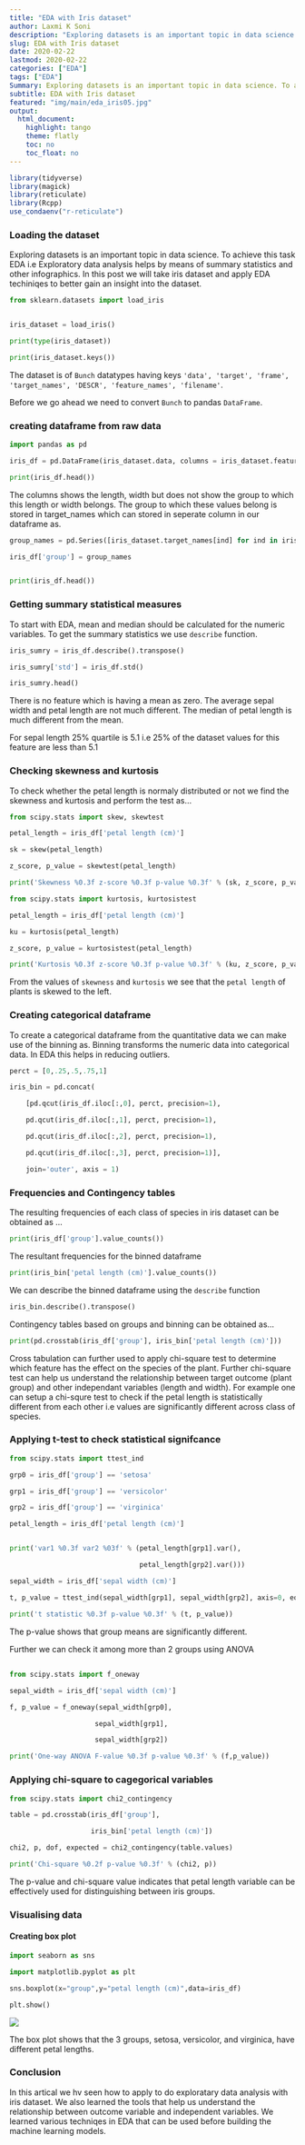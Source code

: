 ```yaml
---
title: "EDA with Iris dataset"
author: Laxmi K Soni 
description: "Exploring datasets is an important topic in data science. To achieve this task EDA i.e Exploratory data analysis helps"
slug: EDA with Iris dataset 
date: 2020-02-22
lastmod: 2020-02-22
categories: ["EDA"]
tags: ["EDA"]
Summary: Exploring datasets is an important topic in data science. To achieve this task EDA i.e Exploratory data analysis helps
subtitle: EDA with Iris dataset
featured: "img/main/eda_iris05.jpg"
output:
  html_document:
    highlight: tango
    theme: flatly
    toc: no
    toc_float: no
---
```


```r
library(tidyverse)
library(magick)
library(reticulate)
library(Rcpp)
use_condaenv("r-reticulate")


```

### Loading the dataset

Exploring datasets is an important topic in data science. To achieve this task EDA i.e Exploratory data analysis helps by means of summary statistics and other infographics. In this post we will take iris dataset and apply EDA techiniqes to better gain an insight into the dataset.


```python
from sklearn.datasets import load_iris


iris_dataset = load_iris()

print(type(iris_dataset))

print(iris_dataset.keys())
```

The dataset is of `Bunch` datatypes having keys `'data', 'target', 'frame', 'target_names', 'DESCR', 'feature_names', 'filename'`.

Before we go ahead we need to convert `Bunch` to pandas `DataFrame`.

### creating dataframe from raw data

```python

import pandas as pd

iris_df = pd.DataFrame(iris_dataset.data, columns = iris_dataset.feature_names)

print(iris_df.head())

```

The columns shows the length, width but does not show the group to which this length or width belongs. The group to which these values belong is stored in target_names which can stored in seperate column in our dataframe as.

```python

group_names = pd.Series([iris_dataset.target_names[ind] for ind in iris_dataset.target], dtype = 'category')

iris_df['group'] = group_names


print(iris_df.head())
```


### Getting summary statistical measures

To start with EDA, mean and median should be calculated for the numeric variables. To get the summary statistics we use `describe` function.


```python
iris_sumry = iris_df.describe().transpose()

iris_sumry['std'] = iris_df.std()

iris_sumry.head()
```

There is no feature which is having a mean as zero. The average sepal width and petal length are not much different. The median of petal length is much different from the mean.

For sepal length 25% quartile is 5.1 i.e 25% of the dataset values for this feature are less than 5.1

### Checking skewness and kurtosis

To check whether the petal length is normaly distributed or not we find the skewness and kurtosis and perform the test as...

```python
from scipy.stats import skew, skewtest

petal_length = iris_df['petal length (cm)']

sk = skew(petal_length)

z_score, p_value = skewtest(petal_length)

print('Skewness %0.3f z-score %0.3f p-value %0.3f' % (sk, z_score, p_value))
```


```python

from scipy.stats import kurtosis, kurtosistest

petal_length = iris_df['petal length (cm)']

ku = kurtosis(petal_length)

z_score, p_value = kurtosistest(petal_length)

print('Kurtosis %0.3f z-score %0.3f p-value %0.3f' % (ku, z_score, p_value))

```


From the values of `skewness` and `kurtosis` we see that the `petal length` of plants is skewed to the left.

### Creating categorical dataframe

To create a categorical dataframe from the quantitative data we can make use of the binning as. Binning transforms the numeric data into categorical data. In EDA this helps in reducing outliers.

```python

perct = [0,.25,.5,.75,1]

iris_bin = pd.concat(

    [pd.qcut(iris_df.iloc[:,0], perct, precision=1),

    pd.qcut(iris_df.iloc[:,1], perct, precision=1),

    pd.qcut(iris_df.iloc[:,2], perct, precision=1),

    pd.qcut(iris_df.iloc[:,3], perct, precision=1)],

    join='outer', axis = 1)

```


### Frequencies and Contingency tables

The resulting frequencies of each class of species in iris dataset can be obtained as ...

```python

print(iris_df['group'].value_counts())

```

The resultant frequencies for the binned dataframe

```python

print(iris_bin['petal length (cm)'].value_counts())

```

We can describe the binned dataframe using the `describe` function

```python
iris_bin.describe().transpose()
```

Contingency tables based on groups and binning can be obtained as...

```python
print(pd.crosstab(iris_df['group'], iris_bin['petal length (cm)']))
```

Cross tabulation can further used to apply chi-square test to determine which feature has the effect on the species of the plant. Further chi-square test can help us understand the relationship between target outcome (plant group) and other independant variables (length and width). For example one can setup a chi-squre test to check if the petal length is statistically different from each other i.e values are significantly different across class of species.

### Applying t-test to check statistical signifcance

```python
from scipy.stats import ttest_ind

grp0 = iris_df['group'] == 'setosa'

grp1 = iris_df['group'] == 'versicolor'

grp2 = iris_df['group'] == 'virginica'

petal_length = iris_df['petal length (cm)']


print('var1 %0.3f var2 %03f' % (petal_length[grp1].var(),

                                petal_length[grp2].var()))

sepal_width = iris_df['sepal width (cm)']

t, p_value = ttest_ind(sepal_width[grp1], sepal_width[grp2], axis=0, equal_var=False)

print('t statistic %0.3f p-value %0.3f' % (t, p_value))
```

The p-value shows that group means are significantly different.

Further we can check it among more than 2 groups using ANOVA



##
```python

from scipy.stats import f_oneway

sepal_width = iris_df['sepal width (cm)']

f, p_value = f_oneway(sepal_width[grp0],

                     sepal_width[grp1],

                     sepal_width[grp2])

print('One-way ANOVA F-value %0.3f p-value %0.3f' % (f,p_value))

```


### Applying chi-square to cagegorical variables

```python

from scipy.stats import chi2_contingency

table = pd.crosstab(iris_df['group'],

                    iris_bin['petal length (cm)'])

chi2, p, dof, expected = chi2_contingency(table.values)

print('Chi-square %0.2f p-value %0.3f' % (chi2, p))

```
The p-value  and chi-square value indicates that petal length variable can be effectively used for distinguishing between iris groups.


### Visualising data


#### Creating box plot 

```python
import seaborn as sns

import matplotlib.pyplot as plt

sns.boxplot(x="group",y="petal length (cm)",data=iris_df)

plt.show()
```

![](/img/main/irisboxplot.png)

The box plot shows that the 3 groups, setosa, versicolor, and virginica, have different petal lengths.

### Conclusion

In this artical we hv seen how to apply to do exploratary data analysis with iris dataset. We also learned the tools that help us understand the relationship between outcome variable and independent variables. We learned various techniqes in EDA that can be used before building the machine learning models.